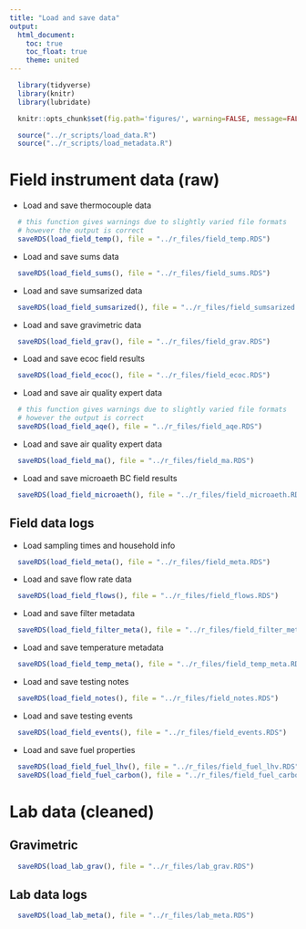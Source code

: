 ```yaml
---
title: "Load and save data"
output:
  html_document:
    toc: true
    toc_float: true
    theme: united
---
```


```r
  library(tidyverse)
  library(knitr)
  library(lubridate)
```

```r
  knitr::opts_chunk$set(fig.path='figures/', warning=FALSE, message=FALSE, cache=FALSE)
```

```r
  source("../r_scripts/load_data.R")
  source("../r_scripts/load_metadata.R")
```

# Field instrument data (raw)

* Load and save thermocouple data

```r
  # this function gives warnings due to slightly varied file formats 
  # however the output is correct
  saveRDS(load_field_temp(), file = "../r_files/field_temp.RDS")
```

* Load and save sums data

```r
  saveRDS(load_field_sums(), file = "../r_files/field_sums.RDS")
```

* Load and save sumsarized data

```r
  saveRDS(load_field_sumsarized(), file = "../r_files/field_sumsarized.RDS")
```
* Load and save gravimetric data

```r
  saveRDS(load_field_grav(), file = "../r_files/field_grav.RDS")
```

* Load and save ecoc field results


```r
  saveRDS(load_field_ecoc(), file = "../r_files/field_ecoc.RDS")
```

* Load and save air quality expert data

```r
  # this function gives warnings due to slightly varied file formats 
  # however the output is correct
  saveRDS(load_field_aqe(), file = "../r_files/field_aqe.RDS")
```

* Load and save air quality expert data

```r
  saveRDS(load_field_ma(), file = "../r_files/field_ma.RDS")
```
 
 * Load and save microaeth BC field results

```r
  saveRDS(load_field_microaeth(), file = "../r_files/field_microaeth.RDS")
```
## Field data logs

* Load sampling times and household info

```r
  saveRDS(load_field_meta(), file = "../r_files/field_meta.RDS")
```

* Load and save flow rate data

```r
  saveRDS(load_field_flows(), file = "../r_files/field_flows.RDS")
```

* Load and save filter metadata

```r
  saveRDS(load_field_filter_meta(), file = "../r_files/field_filter_meta.RDS")
```

* Load and save temperature metadata

```r
  saveRDS(load_field_temp_meta(), file = "../r_files/field_temp_meta.RDS")
```

* Load and save testing notes

```r
  saveRDS(load_field_notes(), file = "../r_files/field_notes.RDS")
```

* Load and save testing events

```r
  saveRDS(load_field_events(), file = "../r_files/field_events.RDS")
```

* Load and save fuel properties 

```r
  saveRDS(load_field_fuel_lhv(), file = "../r_files/field_fuel_lhv.RDS")
  saveRDS(load_field_fuel_carbon(), file = "../r_files/field_fuel_carbon.RDS")
```


# Lab data (cleaned)

## Gravimetric

```r
  saveRDS(load_lab_grav(), file = "../r_files/lab_grav.RDS")
```

## Lab data logs

```r
  saveRDS(load_lab_meta(), file = "../r_files/lab_meta.RDS")
```

